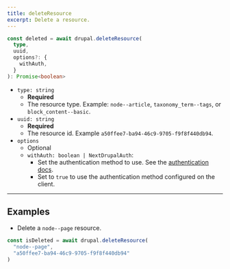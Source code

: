 ```yaml
---
title: deleteResource
excerpt: Delete a resource.
---
```


```ts
const deleted = await drupal.deleteResource(
  type,
  uuid,
  options?: {
    withAuth,
  }
): Promise<boolean>
```

- `type: string`
  - **Required**
  - The resource type. Example: `node--article`, `taxonomy_term--tags`, or `block_content--basic`.
- `uuid: string`
  - **Required**
  - The resource id. Example `a50ffee7-ba94-46c9-9705-f9f8f440db94`.
- `options`
  - Optional
  - `withAuth: boolean | NextDrupalAuth`:
    - Set the authentication method to use. See the [authentication docs](/docs/authentication).
    - Set to `true` to use the authentication method configured on the client.

---

## Examples

- Delete a `node--page` resource.

```ts
const isDeleted = await drupal.deleteResource(
  "node--page",
  "a50ffee7-ba94-46c9-9705-f9f8f440db94"
)
```
